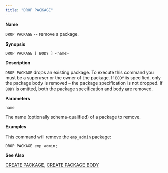 ```yaml
---
title: "DROP PACKAGE"
---
```


<div id="drop_package" class="registered_link"></div>

**Name**

`DROP PACKAGE` -- remove a package.

**Synopsis**

```text
DROP PACKAGE [ BODY ] <name>
```

**Description**

`DROP PACKAGE` drops an existing package. To execute this command you must be a superuser or the owner of the package. If `BODY` is specified, only the package body is removed – the package specification is not dropped. If `BODY` is omitted, both the package specification and body are removed.

**Parameters**

`name`

 The name (optionally schema-qualified) of a package to remove.

**Examples**

This command will remove the `emp_admin` package:

```text
DROP PACKAGE emp_admin;
```

**See Also**

[CREATE PACKAGE](26_create_package/#create_package), [CREATE PACKAGE BODY](27_create_package_body/#create_package_body)

